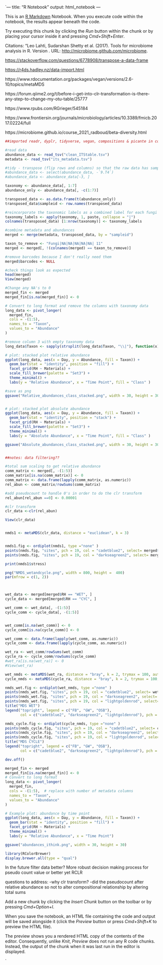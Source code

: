 \`--- title: "R Notebook" output: html_notebook ---

This is an [R Markdown](http://rmarkdown.rstudio.com) Notebook. When you execute code within the notebook, the results appear beneath the code.

Try executing this chunk by clicking the *Run* button within the chunk or by placing your cursor inside it and pressing *Cmd+Shift+Enter*.

Citations: "Leo Lahti, Sudarshan Shetty et al. (2017). Tools for microbiome analysis in R. Version . URL: <http://microbiome.github.com/microbiome>.

<https://stackoverflow.com/questions/6778908/transpose-a-data-frame>

<https://r4ds.hadley.nz/data-import.html>

https://www.rdocumentation.org/packages/vegan/versions/2.6-10/topics/metaMDS

https://forum.qiime2.org/t/before-i-get-into-clr-transformation-is-there-any-step-to-change-my-otu-table/25777

https://www.rpubs.com/RGrieger/545184

https://www.frontiersin.org/journals/microbiology/articles/10.3389/fmicb.2017.02224/full

https://microbiome.github.io/course_2021_radboud/beta-diversity.html

```r
##imported readr, dyplr, tidyverse, vegan, compositions & picante in console

#read data
abundance_data <- read_tsv("clean_ITStable.tsv")
metadata <- read_tsv("its_metadata.tsv")

#tidy - transpose (flip rows and columns) so that the raw data has samples as rows same as the metadata (remove taxonomic data so its easier to transpose)
#abundance_data <- select(abundance_data, -`9.T4`)
#abundance_data <- abundance_data[-3, ]

taxonomy <- abundance_data[, 1:7]
abundance_only <- abundance_data[, -c(1:7)]

transposed_data <- as.data.frame(t(abundance_only))
transposed_data$sampleid <- row.names(transposed_data)

#reincorporate the taxonomic labels as a combined label for each fungi "type"
taxonomy_labels <- apply(taxonomy, 1, paste, collapse = "|")
colnames(transposed_data) [1:nrow(taxonomy)] <- taxonomy_labels

#combine metadata and abundances
merged <- merge(metadata, transposed_data, by = "sampleid")

taxon_to_remove <- "Fungi|NA|NA|NA|NA|NA| 11"
merged <- merged[, !(colnames(merged) == taxon_to_remove)]

#remove barcodes because I don't really need them
merged$barcodes <- NULL 

#check things look as expected
head(merged)
View(merged)


```


```r

#Change any NA's to 0
merged_fin <- merged
merged_fin[is.na(merged_fin)] <- 0

# Convert to long format and remove the columns with taxonomy data
long_data <- pivot_longer(
  merged_fin,
  cols = -(1:5),  
  names_to = "Taxon",
  values_to = "Abundance"
)

#remove column 3 with empty taxonomy data
long_data$Taxon <- sapply(strsplit(long_data$Taxon, "\\|"), function(x) x[3])

# plot: stacked plot relative abundance
ggplot(long_data, aes(x = Day, y = Abundance, fill = Taxon)) +
  geom_bar(stat = "identity", position = "fill") +
  facet_grid(RH ~ Materials) +
  scale_fill_brewer(palette = "Set3") +
  theme_minimal() +
  labs(y = "Relative Abundance", x = "Time Point", fill = "Class" )

#save as png
ggsave("Relative_abundances_class_stacked.png", width = 30, height = 30)


# plot: stacked plot absolute abundance
ggplot(long_data, aes(x = Day, y = Abundance, fill = Taxon)) +
  geom_bar(stat = "identity", position = "stack") +
  facet_grid(RH ~ Materials) +
  scale_fill_brewer(palette = "Set3") +
  theme_minimal() +
  labs(y = "Absolute Abundance", x = "Time Point", fill = "Class" )

ggsave("Absolute_abundances_class_stacked.png", width = 30, height = 30)


##notes: data filtering??

```
```r
#total sum scaling to get relative abundance 
comm_matrix <- merged[, -(1:5)]
comm_matrix[is.na(comm_matrix)] <- 0
comm_matrix <- data.frame(lapply(comm_matrix, as.numeric))
rel_abun <- comm_matrix/rowSums(comm_matrix)

#add pseudocount to handle 0's in order to do the clr transform 
rel_abun[rel_abun ==0] <- 0.00001

#clr transform
clr_data <-clr(rel_abun)

View(clr_data)
```

```r


```


```r
nmds1 <- metaMDS(clr_data, distance = "euclidean", k = 3)


nmds1.fig <- ordiplot(nmds1, type ="none" )
points(nmds.fig, "sites", pch = 19, col = "cadetblue2", select= merged$RH == "WET")
points(nmds.fig, "sites", pch = 19, col = "darkseagreen2", select= merged$RH == "CYC")

print(nmds1$stress)

```



```r
png("NMDS_wetandcycle.png", width = 800, height =  400)
par(mfrow = c(1, 2)) 



wet_data <- merged[merged$RH == "WET", ]
cycle_data <- merged[merged$RH == "CYC", ]

wet_comm <- wet_data[, -(1:5)]
cycle_comm <- cycle_data[, -(1:5)]


wet_comm[is.na(wet_comm)] <- 0
cycle_comm[is.na(cycle_comm)] <- 0

wet_comm <- data.frame(lapply(wet_comm, as.numeric))
cycle_comm <- data.frame(lapply(cycle_comm, as.numeric))

wet_ra <- wet_comm/rowSums(wet_comm)
cycle_ra <- cycle_comm/rowSums(cycle_comm)
#wet_ra[is.na(wet_ra)] <- 0
#View(wet_ra)

wet_nmds <- metaMDS(wet_ra, distance = "bray", k = 2, trymax = 100, autotransform =FALSE)
cycle_nmds <- metaMDS(cycle_ra, distance = "bray", k = 2, trymax = 100, autotransform =FALSE)

nmds_wet.fig <- ordiplot(wet_nmds, type ="none" )
points(nmds_wet.fig, "sites", pch = 19, col = "cadetblue2", select= wet_data$Materials == "FB")
points(nmds_wet.fig, "sites", pch = 19, col = "darkseagreen2", select= wet_data$Materials == "GW")
points(nmds_wet.fig, "sites", pch = 19, col = "lightgoldenrod", select= wet_data$Materials == "OSB")
title("MDS WET")
legend("topright", legend = c("FB", "GW", "OSB"),
       col = c("cadetblue2", "darkseagreen2", "lightgoldenrod"), pch = 19, cex = 1)

nmds_cycle.fig <- ordiplot(cycle_nmds, type ="none" )
points(nmds_cycle.fig, "sites", pch = 19, col = "cadetblue2", select= cycle_data$Materials == "FB")
points(nmds_cycle.fig, "sites", pch = 19, col = "darkseagreen2", select= cycle_data$Materials == "GW")
points(nmds_cycle.fig, "sites", pch = 19, col = "lightgoldenrod", select= cycle_data$Materials == "OSB")
title("MDS CYCLE")
legend("topright", legend = c("FB", "GW", "OSB"),
       col = c("cadetblue2", "darkseagreen2", "lightgoldenrod"), pch = 19, cex = 1)

dev.off()


```


```r

merged_fin <- merged
merged_fin[is.na(merged_fin)] <- 0
# Convert to long format
long_data <- pivot_longer(
  merged_fin,
  cols = -(1:5),  # replace with number of metadata columns
  names_to = "Taxon",
  values_to = "Abundance"
)

# Example plot: abundance by time point
ggplot(long_data, aes(x = Day, y = Abundance, fill = Taxon)) +
  geom_bar(stat = "identity", position = "fill") +
  facet_grid(RH ~ Materials) +
  theme_minimal() +
  labs(y = "Relative Abundance", x = "Time Point")

ggsave("abundances_ithink.png", width = 30, height = 30)

library(RColorBrewer)
display.brewer.all(type = "qual")


```

In the future filter data better?
More robust decision making process for pseudo count value or better yet RCLR

questions to address:
-why clr transform?
-did the pseudocount after relative abundance so not to alter compositional relationship by altering total sums




Add a new chunk by clicking the *Insert Chunk* button on the toolbar or by pressing *Cmd+Option+I*.

When you save the notebook, an HTML file containing the code and output will be saved alongside it (click the *Preview* button or press *Cmd+Shift+K* to preview the HTML file).

The preview shows you a rendered HTML copy of the contents of the editor. Consequently, unlike *Knit*, *Preview* does not run any R code chunks. Instead, the output of the chunk when it was last run in the editor is displayed.

\`
